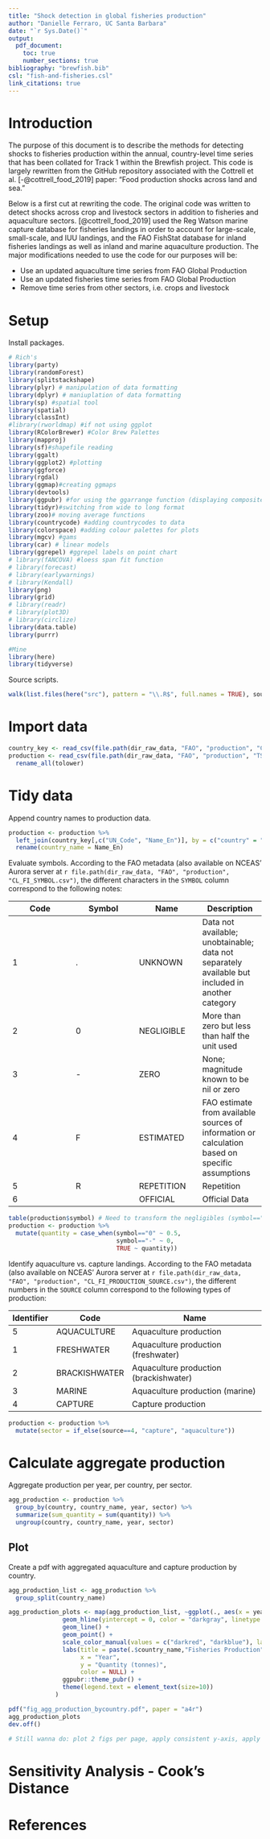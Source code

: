 ```yaml
---
title: "Shock detection in global fisheries production"
author: "Danielle Ferraro, UC Santa Barbara"
date: "`r Sys.Date()`"
output: 
  pdf_document:
    toc: true
    number_sections: true
bibliography: "brewfish.bib"
csl: "fish-and-fisheries.csl"
link_citations: true
---
```


# Introduction

The purpose of this document is to describe the methods for detecting shocks to fisheries production within the annual, country-level time series that has been collated for Track 1 within the Brewfish project. This code is largely rewritten from the GitHub repository associated with the Cottrell et al. [-@cottrell_food_2019] paper: "Food production shocks across land and sea."

Below is a first cut at rewriting the code. The original code was written to detect shocks across crop and livestock sectors in addition to fisheries and aquaculture sectors. [@cottrell_food_2019] used the Reg Watson marine capture database for fisheries landings in order to account for large-scale, small-scale, and IUU landings, and the FAO FishStat database for inland fisheries landings as well as inland and marine aquaculture production. The major modifications needed to use the code for our purposes will be:

- Use an updated aquaculture time series from FAO Global Production
- Use an updated fisheries time series from FAO Global Production
- Remove time series from other sectors, i.e. crops and livestock

# Setup

Install packages.
```r

# Rich's
library(party)
library(randomForest)
library(splitstackshape)
library(plyr) # manipulation of data formatting
library(dplyr) # maniuplation of data formatting
library(sp) #spatial tool
library(spatial)
library(classInt)
#library(rworldmap) #if not using ggplot
library(RColorBrewer) #Color Brew Palettes
library(mapproj)
library(sf)#shapefile reading
library(ggalt)
library(ggplot2) #plotting
library(ggforce)
library(rgdal) 
library(ggmap)#creating ggmaps
library(devtools)
library(ggpubr) #for using the ggarrange function (displaying composite ggplots)
library(tidyr)#switching from wide to long format
library(zoo)# moving average functions 
library(countrycode) #adding countrycodes to data
library(colorspace) #adding colour palettes for plots
library(mgcv) #gams
library(car) # linear models
library(ggrepel) #ggrepel labels on point chart
# library(fANCOVA) #loess span fit function 
# library(forecast)
# library(earlywarnings)
# library(Kendall)
library(png)
library(grid) 
# library(readr)
# library(plot3D)
# library(circlize)
library(data.table)
library(purrr)

#Mine
library(here)
library(tidyverse)
```

Source scripts. 
```r
walk(list.files(here("src"), pattern = "\\.R$", full.names = TRUE), source) # Sets file directories
```

# Import data

```r
country_key <- read_csv(file.path(dir_raw_data, "FAO", "production", "CL_FI_COUNTRY_GROUPS.csv")) 
production <- read_csv(file.path(dir_raw_data, "FAO", "production", "TS_FI_PRODUCTION.csv"), col_types = cols(UNIT = col_character())) %>% 
  rename_all(tolower)
```

# Tidy data

Append country names to production data. 

```r
production <- production %>% 
  left_join(country_key[,c("UN_Code", "Name_En")], by = c("country" = "UN_Code")) %>% 
  rename(country_name = Name_En)
```

Evaluate symbols. According to the FAO metadata (also available on NCEAS' Aurora server at `r file.path(dir_raw_data, "FAO", "production", "CL_FI_SYMBOL.csv")`, the different characters in the `SYMBOL` column correspond to the following notes:

Code|Symbol|Name|Description
-----|-----|-----|-----
1|.|UNKNOWN|Data not available; unobtainable; data not separately available but included in another category
2|0|NEGLIGIBLE|More than zero but less than half the unit used
3|-|ZERO|None; magnitude known to be nil or zero
4|F|ESTIMATED|FAO estimate from available sources of information or calculation based on specific assumptions
5|R|REPETITION|Repetition
6| |OFFICIAL|Official Data

```r
table(production$symbol) # Need to transform the negligibles (symbol=="0") and zeroes (symbol=="-")
production <- production %>% 
  mutate(quantity = case_when(symbol=="0" ~ 0.5,
                              symbol=="-" ~ 0,
                              TRUE ~ quantity))
```

Identify aquaculture vs. capture landings. According to the FAO metadata (also available on NCEAS' Aurora server at `r file.path(dir_raw_data, "FAO", "production", "CL_FI_PRODUCTION_SOURCE.csv")`, the different numbers in the `SOURCE` column correspond to the following types of production:

Identifier|Code|Name
-----|-----|-----
5|AQUACULTURE|Aquaculture production
1|FRESHWATER|Aquaculture production (freshwater)
2|BRACKISHWATER|Aquaculture production (brackishwater)
3|MARINE|Aquaculture production (marine)
4|CAPTURE|Capture production

```r
production <- production %>% 
  mutate(sector = if_else(source==4, "capture", "aquaculture"))
```

# Calculate aggregate production

Aggregate production per year, per country, per sector.
```r
agg_production <- production %>% 
  group_by(country, country_name, year, sector) %>% 
  summarize(sum_quantity = sum(quantity)) %>% 
  ungroup(country, country_name, year, sector)
```

## Plot

Create a pdf with aggregated aquaculture and capture production by country.
```r
agg_production_list <- agg_production %>% 
  group_split(country_name)

agg_production_plots <- map(agg_production_list, ~ggplot(., aes(x = year, y = sum_quantity, color = sector)) + 
               geom_hline(yintercept = 0, color = "darkgray", linetype = "dashed") +
               geom_line() +
               geom_point() +
               scale_color_manual(values = c("darkred", "darkblue"), labels = c("Aquaculture", "Capture")) +
               labs(title = paste(.$country_name,"Fisheries Production"), 
                    x = "Year", 
                    y = "Quantity (tonnes)",
                    color = NULL) +
               ggpubr::theme_pubr() +
               theme(legend.text = element_text(size=10))
             )

pdf("fig_agg_production_bycountry.pdf", paper = "a4r")
agg_production_plots
dev.off()

# Still wanna do: plot 2 figs per page, apply consistent y-axis, apply x-axis that always starts at 0
```

# Sensitivity Analysis - Cook's Distance

# References



